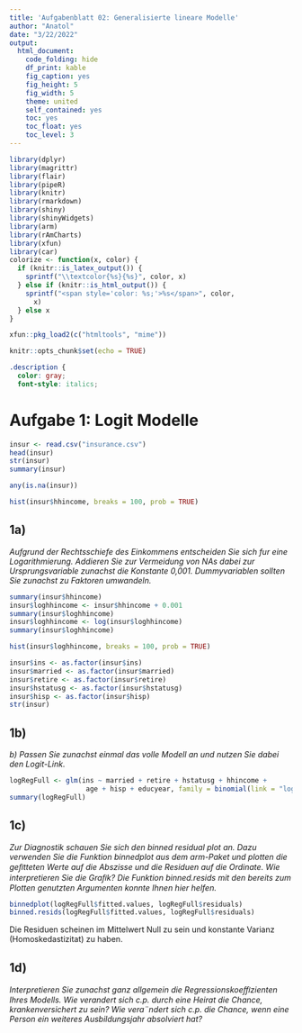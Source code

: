 ```yaml
---
title: 'Aufgabenblatt 02: Generalisierte lineare Modelle'
author: "Anatol"
date: "3/22/2022"
output: 
  html_document:
    code_folding: hide
    df_print: kable
    fig_caption: yes
    fig_height: 5
    fig_width: 5
    theme: united
    self_contained: yes
    toc: yes
    toc_float: yes
    toc_level: 3
---
```


```r
library(dplyr)
library(magrittr)
library(flair)
library(pipeR)
library(knitr)
library(rmarkdown)
library(shiny)
library(shinyWidgets)
library(arm)
library(rAmCharts)
library(xfun)
library(car)
colorize <- function(x, color) {
  if (knitr::is_latex_output()) {
    sprintf("\\textcolor{%s}{%s}", color, x)
  } else if (knitr::is_html_output()) {
    sprintf("<span style='color: %s;'>%s</span>", color, 
      x)
  } else x
}

xfun::pkg_load2(c("htmltools", "mime"))
```

```r
knitr::opts_chunk$set(echo = TRUE)
```

```css
.description {
  color: gray;
  font-style: italics;
```

# Aufgabe 1: Logit Modelle
```r
insur <- read.csv("insurance.csv")
head(insur)
str(insur)
summary(insur)
```
```r
any(is.na(insur))
```

```r
hist(insur$hhincome, breaks = 100, prob = TRUE)
```

## 1a)
*Aufgrund der Rechtsschiefe des Einkommens entscheiden Sie sich fur eine Logarithmierung. Addieren Sie zur Vermeidung von NAs dabei zur Ursprungsvariable zunachst die Konstante 0,001. Dummyvariablen sollten Sie zunachst zu Faktoren umwandeln.*

```r
summary(insur$hhincome)
insur$loghhincome <- insur$hhincome + 0.001
summary(insur$loghhincome)
insur$loghhincome <- log(insur$loghhincome)
summary(insur$loghhincome)
```


```r
hist(insur$loghhincome, breaks = 100, prob = TRUE)
```
```r
insur$ins <- as.factor(insur$ins)
insur$married <- as.factor(insur$married)
insur$retire <- as.factor(insur$retire)
insur$hstatusg <- as.factor(insur$hstatusg)
insur$hisp <- as.factor(insur$hisp)
str(insur)
```
## 1b)
*b) Passen Sie zunachst einmal das volle Modell an und nutzen Sie dabei den Logit-Link.*
```r
logRegFull <- glm(ins ~ married + retire + hstatusg + hhincome + 
                   age + hisp + educyear, family = binomial(link = "logit"), data = insur)
summary(logRegFull)
```
## 1c)
*Zur Diagnostik schauen Sie sich den binned residual plot an. Dazu verwenden Sie die Funktion binnedplot aus dem arm-Paket und plotten die geﬁtteten Werte auf die Abszisse und die Residuen auf die Ordinate. Wie
interpretieren Sie die Graﬁk? Die Funktion binned.resids mit den bereits zum Plotten genutzten Argumenten
konnte Ihnen hier helfen.*

```r
binnedplot(logRegFull$fitted.values, logRegFull$residuals)
binned.resids(logRegFull$fitted.values, logRegFull$residuals)
```

Die Residuen scheinen im Mittelwert Null zu sein und konstante Varianz (Homoskedastizitat) zu haben.

## 1d)
*Interpretieren Sie zunachst ganz allgemein die Regressionskoeﬃzienten Ihres Modells. Wie verandert sich c.p. durch eine Heirat die Chance, krankenversichert zu sein? Wie vera¨ndert sich c.p. die Chance, wenn eine Person ein weiteres Ausbildungsjahr absolviert hat?*




